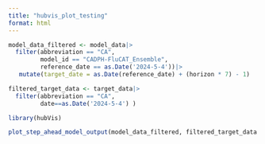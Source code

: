 ```yaml
---
title: "hubvis_plot_testing"
format: html
---
```


```r
model_data_filtered <- model_data|>
  filter(abbreviation == "CA",
         model_id == "CADPH-FluCAT_Ensemble",
         reference_date == as.Date('2024-5-4'))|>
   mutate(target_date = as.Date(reference_date) + (horizon * 7) - 1)
```

```r
filtered_target_data <- target_data|>
  filter(abbreviation == "CA",
         date==as.Date('2024-5-4') )
```

```r
library(hubVis)
```

```r
plot_step_ahead_model_output(model_data_filtered, filtered_target_data )
```

